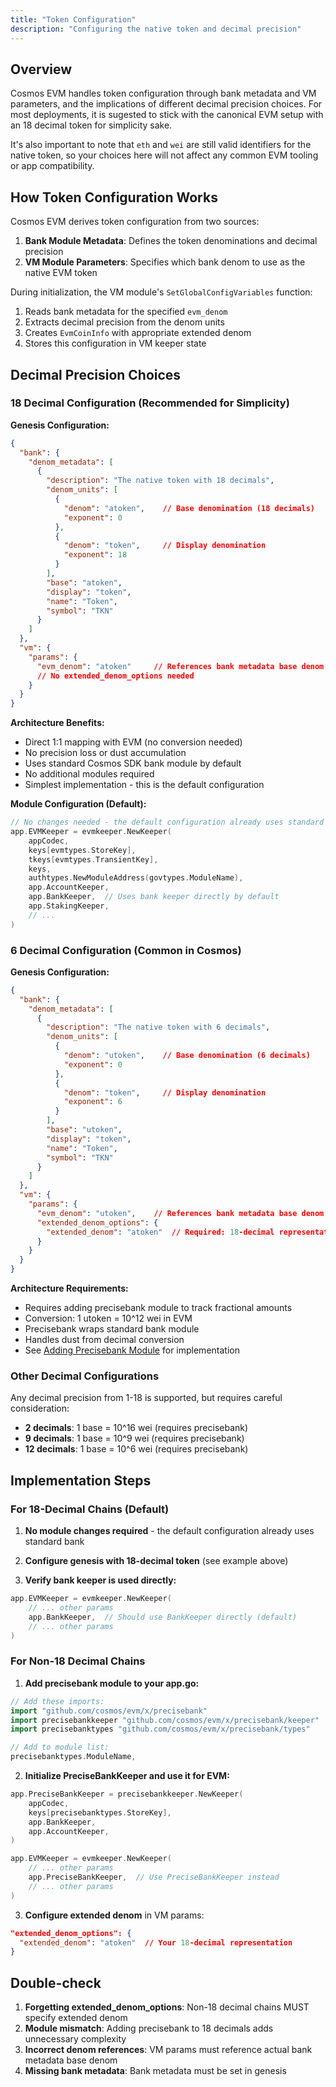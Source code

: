 ```yaml
---
title: "Token Configuration"
description: "Configuring the native token and decimal precision"
---
```


## Overview

Cosmos EVM handles token configuration through bank metadata and VM parameters, and the implications of different decimal precision choices.
For most deployments, it is sugested to stick with the canonical EVM setup with an 18 decimal token for simplicity sake.

It's also important to note that `eth` and `wei` are still valid identifiers for the native token, so your choices here will not affect any common EVM tooling or app compatibility.

## How Token Configuration Works

Cosmos EVM derives token configuration from two sources:

1. **Bank Module Metadata**: Defines the token denominations and decimal precision
2. **VM Module Parameters**: Specifies which bank denom to use as the native EVM token

During initialization, the VM module's `SetGlobalConfigVariables` function:
1. Reads bank metadata for the specified `evm_denom`
2. Extracts decimal precision from the denom units
3. Creates `EvmCoinInfo` with appropriate extended denom
4. Stores this configuration in VM keeper state

## Decimal Precision Choices

### 18 Decimal Configuration (Recommended for Simplicity)

**Genesis Configuration:**
```json
{
  "bank": {
    "denom_metadata": [
      {
        "description": "The native token with 18 decimals",
        "denom_units": [
          {
            "denom": "atoken",    // Base denomination (18 decimals)
            "exponent": 0
          },
          {
            "denom": "token",     // Display denomination
            "exponent": 18
          }
        ],
        "base": "atoken",
        "display": "token",
        "name": "Token",
        "symbol": "TKN"
      }
    ]
  },
  "vm": {
    "params": {
      "evm_denom": "atoken"     // References bank metadata base denom
      // No extended_denom_options needed
    }
  }
}
```

**Architecture Benefits:**
- Direct 1:1 mapping with EVM (no conversion needed)
- No precision loss or dust accumulation
- Uses standard Cosmos SDK bank module by default
- No additional modules required
- Simplest implementation - this is the default configuration

**Module Configuration (Default):**
```go
// No changes needed - the default configuration already uses standard bank:
app.EVMKeeper = evmkeeper.NewKeeper(
    appCodec,
    keys[evmtypes.StoreKey],
    tkeys[evmtypes.TransientKey],
    keys,
    authtypes.NewModuleAddress(govtypes.ModuleName),
    app.AccountKeeper,
    app.BankKeeper,  // Uses bank keeper directly by default
    app.StakingKeeper,
    // ...
)
```

### 6 Decimal Configuration (Common in Cosmos)

**Genesis Configuration:**
```json
{
  "bank": {
    "denom_metadata": [
      {
        "description": "The native token with 6 decimals",
        "denom_units": [
          {
            "denom": "utoken",    // Base denomination (6 decimals)
            "exponent": 0
          },
          {
            "denom": "token",     // Display denomination
            "exponent": 6
          }
        ],
        "base": "utoken",
        "display": "token",
        "name": "Token",
        "symbol": "TKN"
      }
    ]
  },
  "vm": {
    "params": {
      "evm_denom": "utoken",    // References bank metadata base denom
      "extended_denom_options": {
        "extended_denom": "atoken"  // Required: 18-decimal representation for EVM
      }
    }
  }
}
```

**Architecture Requirements:**
- Requires adding precisebank module to track fractional amounts
- Conversion: 1 utoken = 10^12 wei in EVM
- Precisebank wraps standard bank module
- Handles dust from decimal conversion
- See [Adding Precisebank Module](/docs/evm/next/documentation/getting-started/build-a-chain/building-your-chain-guide#adding-precisebank-module-for-non-18-decimal-chains) for implementation

### Other Decimal Configurations

Any decimal precision from 1-18 is supported, but requires careful consideration:

- **2 decimals**: 1 base = 10^16 wei (requires precisebank)
- **9 decimals**: 1 base = 10^9 wei (requires precisebank)
- **12 decimals**: 1 base = 10^6 wei (requires precisebank)

## Implementation Steps

### For 18-Decimal Chains (Default)

1. **No module changes required** - the default configuration already uses standard bank

2. **Configure genesis with 18-decimal token** (see example above)

3. **Verify bank keeper is used directly:**
```go
app.EVMKeeper = evmkeeper.NewKeeper(
    // ... other params
    app.BankKeeper,  // Should use BankKeeper directly (default)
    // ... other params
)
```

### For Non-18 Decimal Chains

1. **Add precisebank module to your app.go:**
```go
// Add these imports:
import "github.com/cosmos/evm/x/precisebank"
import precisebankkeeper "github.com/cosmos/evm/x/precisebank/keeper"
import precisebanktypes "github.com/cosmos/evm/x/precisebank/types"

// Add to module list:
precisebanktypes.ModuleName,
```

2. **Initialize PreciseBankKeeper and use it for EVM:**
```go
app.PreciseBankKeeper = precisebankkeeper.NewKeeper(
    appCodec,
    keys[precisebanktypes.StoreKey],
    app.BankKeeper,
    app.AccountKeeper,
)

app.EVMKeeper = evmkeeper.NewKeeper(
    // ... other params
    app.PreciseBankKeeper,  // Use PreciseBankKeeper instead
    // ... other params
)
```

3. **Configure extended denom** in VM params:
```json
"extended_denom_options": {
  "extended_denom": "atoken"  // Your 18-decimal representation
}
```


## Double-check

1. **Forgetting extended_denom_options**: Non-18 decimal chains MUST specify extended denom
2. **Module mismatch**: Adding precisebank to 18 decimals adds unnecessary complexity
3. **Incorrect denom references**: VM params must reference actual bank metadata base denom
4. **Missing bank metadata**: Bank metadata must be set in genesis
